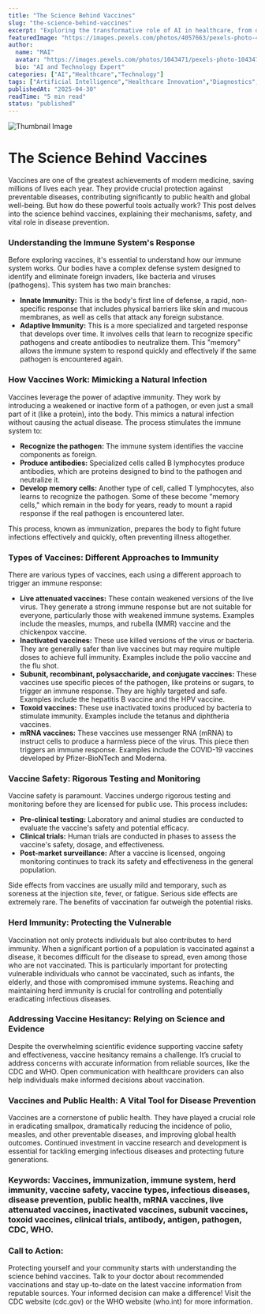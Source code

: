 ```yaml
---
title: "The Science Behind Vaccines"
slug: "the-science-behind-vaccines"
excerpt: "Exploring the transformative role of AI in healthcare, from diagnostics to drug discovery."
featuredImage: "https://images.pexels.com/photos/4057663/pexels-photo-4057663.jpeg?auto=compress&cs=tinysrgb&w=1260&h=750&dpr=1"
author:
  name: "MAI"
  avatar: "https://images.pexels.com/photos/1043471/pexels-photo-1043471.jpeg?auto=compress&cs=tinysrgb&w=1260&h=750&dpr=1"
  bio: "AI and Technology Expert"
categories: ["AI","Healthcare","Technology"]
tags: ["Artificial Intelligence","Healthcare Innovation","Diagnostics","Drug Discovery"]
publishedAt: "2025-04-30"
readTime: "5 min read"
status: "published"
---
```

![Thumbnail Image](https://images.pexels.com/photos/4057663/pexels-photo-4057663.jpeg?auto=compress&cs=tinysrgb&w=1260&h=750&dpr=1 "AI in Healthcare")

# The Science Behind Vaccines

Vaccines are one of the greatest achievements of modern medicine, saving millions of lives each year.  They provide crucial protection against preventable diseases, contributing significantly to public health and global well-being. But how do these powerful tools actually work? This post delves into the science behind vaccines, explaining their mechanisms, safety, and vital role in disease prevention.

### Understanding the Immune System's Response

Before exploring vaccines, it's essential to understand how our immune system works.  Our bodies have a complex defense system designed to identify and eliminate foreign invaders, like bacteria and viruses (pathogens). This system has two main branches:

* **Innate Immunity:**  This is the body's first line of defense, a rapid, non-specific response that includes physical barriers like skin and mucous membranes, as well as cells that attack any foreign substance.
* **Adaptive Immunity:** This is a more specialized and targeted response that develops over time. It involves cells that learn to recognize specific pathogens and create antibodies to neutralize them. This "memory" allows the immune system to respond quickly and effectively if the same pathogen is encountered again.

### How Vaccines Work: Mimicking a Natural Infection

Vaccines leverage the power of adaptive immunity. They work by introducing a weakened or inactive form of a pathogen, or even just a small part of it (like a protein), into the body. This mimics a natural infection without causing the actual disease.  The process stimulates the immune system to:

* **Recognize the pathogen:** The immune system identifies the vaccine components as foreign.
* **Produce antibodies:**  Specialized cells called B lymphocytes produce antibodies, which are proteins designed to bind to the pathogen and neutralize it.
* **Develop memory cells:** Another type of cell, called T lymphocytes, also learns to recognize the pathogen. Some of these become "memory cells," which remain in the body for years, ready to mount a rapid response if the real pathogen is encountered later.

This process, known as immunization, prepares the body to fight future infections effectively and quickly, often preventing illness altogether.

### Types of Vaccines: Different Approaches to Immunity

There are various types of vaccines, each using a different approach to trigger an immune response:

* **Live attenuated vaccines:** These contain weakened versions of the live virus. They generate a strong immune response but are not suitable for everyone, particularly those with weakened immune systems. Examples include the measles, mumps, and rubella (MMR) vaccine and the chickenpox vaccine.
* **Inactivated vaccines:** These use killed versions of the virus or bacteria. They are generally safer than live vaccines but may require multiple doses to achieve full immunity. Examples include the polio vaccine and the flu shot.
* **Subunit, recombinant, polysaccharide, and conjugate vaccines:** These vaccines use specific pieces of the pathogen, like proteins or sugars, to trigger an immune response. They are highly targeted and safe. Examples include the hepatitis B vaccine and the HPV vaccine.
* **Toxoid vaccines:** These use inactivated toxins produced by bacteria to stimulate immunity. Examples include the tetanus and diphtheria vaccines.
* **mRNA vaccines:** These vaccines use messenger RNA (mRNA) to instruct cells to produce a harmless piece of the virus. This piece then triggers an immune response. Examples include the COVID-19 vaccines developed by Pfizer-BioNTech and Moderna.


### Vaccine Safety: Rigorous Testing and Monitoring

Vaccine safety is paramount.  Vaccines undergo rigorous testing and monitoring before they are licensed for public use. This process includes:

* **Pre-clinical testing:**  Laboratory and animal studies are conducted to evaluate the vaccine's safety and potential efficacy.
* **Clinical trials:**  Human trials are conducted in phases to assess the vaccine's safety, dosage, and effectiveness.
* **Post-market surveillance:** After a vaccine is licensed, ongoing monitoring continues to track its safety and effectiveness in the general population.


Side effects from vaccines are usually mild and temporary, such as soreness at the injection site, fever, or fatigue. Serious side effects are extremely rare. The benefits of vaccination far outweigh the potential risks.

### Herd Immunity: Protecting the Vulnerable

Vaccination not only protects individuals but also contributes to herd immunity.  When a significant portion of a population is vaccinated against a disease, it becomes difficult for the disease to spread, even among those who are not vaccinated. This is particularly important for protecting vulnerable individuals who cannot be vaccinated, such as infants, the elderly, and those with compromised immune systems.  Reaching and maintaining herd immunity is crucial for controlling and potentially eradicating infectious diseases.

### Addressing Vaccine Hesitancy: Relying on Science and Evidence

Despite the overwhelming scientific evidence supporting vaccine safety and effectiveness, vaccine hesitancy remains a challenge.  It’s crucial to address concerns with accurate information from reliable sources, like the CDC and WHO.  Open communication with healthcare providers can also help individuals make informed decisions about vaccination.

### Vaccines and Public Health: A Vital Tool for Disease Prevention

Vaccines are a cornerstone of public health.  They have played a crucial role in eradicating smallpox, dramatically reducing the incidence of polio, measles, and other preventable diseases, and improving global health outcomes. Continued investment in vaccine research and development is essential for tackling emerging infectious diseases and protecting future generations.

### Keywords:  Vaccines, immunization, immune system, herd immunity, vaccine safety, vaccine types, infectious diseases, disease prevention, public health, mRNA vaccines, live attenuated vaccines, inactivated vaccines, subunit vaccines, toxoid vaccines, clinical trials, antibody, antigen, pathogen, CDC, WHO.


### Call to Action:

Protecting yourself and your community starts with understanding the science behind vaccines.  Talk to your doctor about recommended vaccinations and stay up-to-date on the latest vaccine information from reputable sources. Your informed decision can make a difference!  Visit the CDC website (cdc.gov) or the WHO website (who.int) for more information.
